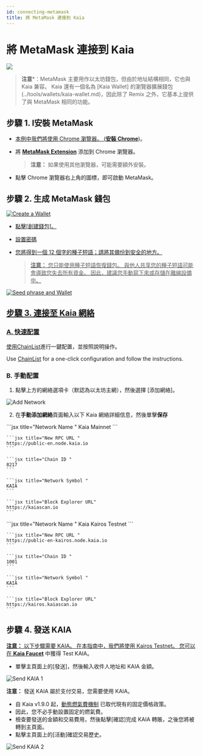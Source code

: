```yaml
---
id: connecting-metamask
title: 將 MetaMask 連接到 Kaia
---
```



# 將 MetaMask 連接到 Kaia

![](/img/banners/kaia-metamask.png)

> **注意**\*：MetaMask 主要用作以太坊錢包，但由於地址結構相同，它也與 Kaia 兼容。 Kaia 還有一個名為 [Kaia Wallet] 的瀏覽器擴展錢包(../tools/wallets/kaia-wallet.md)，因此除了 Remix 之外，它基本上提供了與 MetaMask 相同的功能。

## 步驟 1. I安裝 MetaMask <a href="#install-metamask" id="install-metamask" />

* 本例中我們將使用 Chrome 瀏覽器。 ([**安裝 Chrome**](https://www.google.com/intl/en_us/chrome/))。
* 將 [**MetaMask Extension**](https://chrome.google.com/webstore/detail/metamask/nkbihfbeogaeaoehlefnkodbefgpgknn?hl=en) 添加到 Chrome 瀏覽器。

  > **注意：** 如果使用其他瀏覽器，可能需要額外安裝。
* 點擊 Chrome 瀏覽器右上角的圖標，即可啟動 MetaMask。

## 步驟 2. 生成 MetaMask 錢包<a href="#generate-a-metamask" id="generate-a-metamask" />

![Create a Wallet](/img/build/tutorials/new-to-metamask.png)

* 點擊[創建錢包]。
* 設置密碼
* 您將得到一個 12 個字的種子短語；請將其備份到安全的地方。

  > **注意：** 您只能使用種子短語恢復錢包。 與他人共享您的種子短語可能會導致您失去所有資金。 因此，建議您手動寫下來或存儲在離線設備中。

![Seed phrase and Wallet](/img/build/tutorials/metamask-secret-backup.png)

## 步驟 3. 連接至 Kaia 網絡<a href="#connect-to-kaia-network" id="connect-to-kaia-network" />

### A. 快速配置

<Tabs>
  <TabItem value="kaia-mainnet" label="Kaia Mainnet">使用<a href="https://chainlist.org/chain/8217">ChainList</a>進行一鍵配置，並按照說明操作。</TabItem>

  <TabItem value="kairos-testnet" label="Kaia Kairos Testnet">Use <a href="https://chainlist.org/chain/1001">ChainList</a> for a one-click configuration and follow the instructions.</TabItem>
</Tabs>

### B. 手動配置

1. 點擊上方的網絡選項卡（默認為以太坊主網），然後選擇 [添加網絡]。

![Add Network](/img/build/tutorials/mm-network-btn.png)

2. 在**手動添加網絡**頁面輸入以下 Kaia 網絡詳細信息，然後單擊**保存**

<Tabs>
  <TabItem value="kaia-mainnet" label="Kaia Mainnet">
    ```jsx title="Network Name "
    Kaia Mainnet
    ```

    ```jsx title="New RPC URL "
    https://public-en.node.kaia.io
    ```

    ```jsx title="Chain ID "
    8217
    ```

    ```jsx title="Network Symbol "
    KAIA
    ```

    ```jsx title="Block Explorer URL"
    https://kaiascan.io
    ```
  </TabItem>

  <TabItem value="開羅測試網" label="Kaia Kairos Testnet">
    ```jsx title="Network Name "
    Kaia Kairos Testnet
    ```

    ```jsx title="New RPC URL "
    https://public-en-kairos.node.kaia.io
    ```

    ```jsx title="Chain ID "
    1001
    ```

    ```jsx title="Network Symbol "
    KAIA
    ```

    ```jsx title="Block Explorer URL"
    https://kairos.kaiascan.io
    ```
  </TabItem>
</Tabs>

## 步驟 4. 發送 KAIA<a href="#send-klay" id="send-klay" />

**注意：** 以下步驟需要 KAIA。 在本指南中，我們將使用 Kairos Testnet。 您可以在 [**Kaia Faucet**](https://faucet.kaia.io) 中獲得 Test KAIA。

* 單擊主頁面上的[發送]，然後輸入收件人地址和 KAIA 金額。

![Send KAIA 1](/img/build/tutorials/kairos-metamask-send.png)

**注意：** 發送 KAIA 屬於支付交易，您需要使用 KAIA。

* 自 Kaia v1.9.0 起，[動態燃氣費機制](https://medium.com/klaytn/dynamic-gas-fee-pricing-mechanism-1dac83d2689) 已取代現有的固定價格政策。
* 因此，您不必手動設置固定的燃氣費。
* 檢查要發送的金額和交易費用，然後點擊[確認]完成 KAIA 轉賬，之後您將被轉到主頁面。
* 點擊主頁面上的[活動]確認交易歷史。

![Send KAIA 2](/img/build/tutorials/kairos-metamask-send-ii.png)

